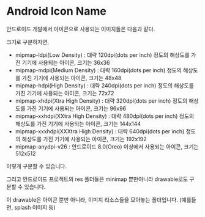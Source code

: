 # Android Icon Name

안드로이드 개발에서 아이콘으로 사용되는 이미지들은 다음과 같다.

크기로 구분하자면, 

- mipmap-ldpi(Low Density) : 대략 120dpi(dots per inch) 정도의 해상도를 가진 기기에 사용되는 아이콘, 크기는 36x36
- mipmap-mdpi(Medium Density) : 대략 160dpi(dots per inch) 정도의 해상도를 가진 기기에 사용되는 아이콘, 크기는 48x48
- mipmap-hdpi(High Density) : 대략 240dpi(dots per inch) 정도의 해상도를 가진 기기에 사용되는 아이콘, 크기는 72x72
- mipmap-xhdpi(Xtra High Density) : 대략 320dpi(dots per inch) 정도의 해상도를 가진 기기에 사용되는 아이콘, 크기는 96x96
- mipmap-xxhdpi(XXtra High Density) : 대략 480dpi(dots per inch) 정도의 해상도를 가진 기기에 사용되는 아이콘, 크기는 144x144
- mipmap-xxxhdpi(XXXtra High Density) : 대략 640dpi(dots per inch) 정도의 해상도를 가진 기기에 사용되는 아이콘, 크기는 192x192
- mipmap-anydpi-v26 : 안드로이드 8.0(Oreo) 이상에서 사용되는 아이콘, 크기는 512x512

이렇게 구분할 수 있습니다.

그리고 안드로이드 프로젝트의 res 폴더들은 minimap 뿐만아니라 drawable로도 구분할 수 있습니다.

이 drawable은 아이콘 뿐만 아니라, 이미지 리소스들을 모아놓는 폴더입니다. (예를들면, splash 이미지 등)


